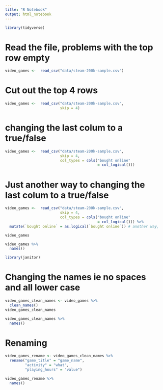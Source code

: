 ```yaml
---
title: "R Notebook"
output: html_notebook
---
```



```r
library(tidyverse)
```
# Read the file, problems with the top row empty 
```r
video_games <-  read_csv("data/steam-200k-sample.csv")

```
# Cut out the top 4 rows 
```r
video_games <-  read_csv("data/steam-200k-sample.csv", 
                         skip = 4)
```
# changing the last colum to a true/false
```r
video_games <-  read_csv("data/steam-200k-sample.csv", 
                         skip = 4,
                         col_types = cols("bought online" 
                                          = col_logical()))
```


# Just another way to changing the last colum to a true/false
```r
video_games <-  read_csv("data/steam-200k-sample.csv", 
                         skip = 4,
                         col_types = cols("bought online" 
                                          = col_logical())) %>% 
  mutate(`bought online` = as.logical(`bought online`)) # another way, see the back qutoes left of 1 on keyborad

video_games
```

```r
video_games %>% 
  names()
```


```r
library(janitor)
```
# Changing the names ie no spaces and all lower case 
```r
video_games_clean_names <- video_games %>% 
  clean_names()
video_games_clean_names
```

```r
video_games_clean_names %>% 
  names()
```
# Renaming 
```r
video_games_rename <- video_games_clean_names %>% 
  rename("game_title" = "game_name",
         "activity" = "what",
         "playing_hours" = "value")
```

```r
video_games_rename %>% 
  names()
```

